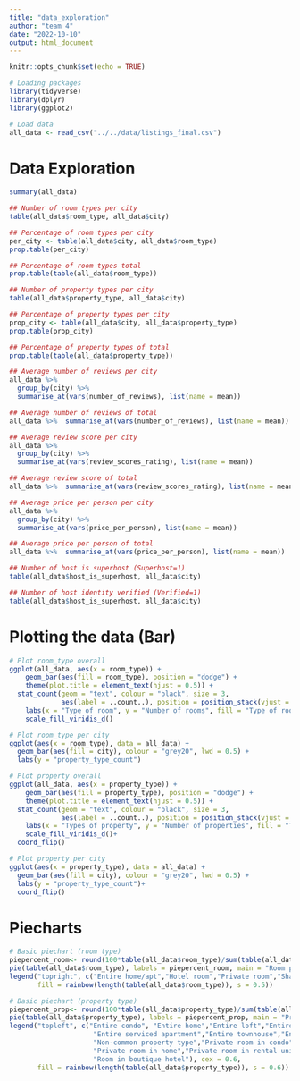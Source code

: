 ---
title: "data_exploration"
author: "team 4"
date: "2022-10-10"
output: html_document
---

```{r setup, include=FALSE}
knitr::opts_chunk$set(echo = TRUE)
```

```{r, include=FALSE}
# Loading packages
library(tidyverse)
library(dplyr)
library(ggplot2)
```

```{r, echo=FALSE}
# Load data
all_data <- read_csv("../../data/listings_final.csv")
```


# Data Exploration

```{r all_data}
summary(all_data)
```

```{r}
## Number of room types per city
table(all_data$room_type, all_data$city)
```

```{r}
## Percentage of room types per city
per_city <- table(all_data$city, all_data$room_type)
prop.table(per_city)
```

```{r}
## Percentage of room types total
prop.table(table(all_data$room_type))
```

```{r}
## Number of property types per city
table(all_data$property_type, all_data$city)
```

```{r}
## Percentage of property types per city
prop_city <- table(all_data$city, all_data$property_type)
prop.table(prop_city)
```

```{r}
## Percentage of property types of total
prop.table(table(all_data$property_type))
```

```{r}
## Average number of reviews per city
all_data %>%
  group_by(city) %>%
  summarise_at(vars(number_of_reviews), list(name = mean))
```

```{r}
## Average number of reviews of total
all_data %>%  summarise_at(vars(number_of_reviews), list(name = mean))
```

```{r}
## Average review score per city
all_data %>%
  group_by(city) %>%
  summarise_at(vars(review_scores_rating), list(name = mean))
```

```{r}
## Average review score of total
all_data %>%  summarise_at(vars(review_scores_rating), list(name = mean))
```

```{r}
## Average price per person per city
all_data %>%
  group_by(city) %>%
  summarise_at(vars(price_per_person), list(name = mean))
```

```{r}
## Average price per person of total
all_data %>%  summarise_at(vars(price_per_person), list(name = mean))
```

```{r}
## Number of host is superhost (Superhost=1)
table(all_data$host_is_superhost, all_data$city)
```

```{r}
## Number of host identity verified (Verified=1)
table(all_data$host_is_superhost, all_data$city)
```

# Plotting the data (Bar)

```{r}
# Plot room_type overall
ggplot(all_data, aes(x = room_type)) +
    geom_bar(aes(fill = room_type), position = "dodge") +
    theme(plot.title = element_text(hjust = 0.5)) +
  stat_count(geom = "text", colour = "black", size = 3,
             aes(label = ..count..), position = position_stack(vjust = 0.5)) +
    labs(x = "Type of room", y = "Number of rooms", fill = "Type of room") +
    scale_fill_viridis_d()
```

```{r}
# Plot room_type per city
ggplot(aes(x = room_type), data = all_data) +
  geom_bar(aes(fill = city), colour = "grey20", lwd = 0.5) +
  labs(y = "property_type_count")
```

```{r}
# Plot property overall
ggplot(all_data, aes(x = property_type)) +
    geom_bar(aes(fill = property_type), position = "dodge") +
    theme(plot.title = element_text(hjust = 0.5)) +
  stat_count(geom = "text", colour = "black", size = 3,
             aes(label = ..count..), position = position_stack(vjust = 1)) +
    labs(x = "Types of property", y = "Number of properties", fill = "Types of property") +
    scale_fill_viridis_d()+
  coord_flip()
```

```{r}
# Plot property per city
ggplot(aes(x = property_type), data = all_data) +
  geom_bar(aes(fill = city), colour = "grey20", lwd = 0.5) +
  labs(y = "property_type_count")+
  coord_flip()
```


# Piecharts

```{r}
# Basic piechart (room type)
piepercent_room<- round(100*table(all_data$room_type)/sum(table(all_data$room_type)), 1)
pie(table(all_data$room_type), labels = piepercent_room, main = "Room pie chart", col = rainbow(length(table(all_data$room_type)), s = 0.5))
legend("topright", c("Entire home/apt","Hotel room","Private room","Shared room"), cex = 0.8,
       fill = rainbow(length(table(all_data$room_type)), s = 0.5))
```

```{r}
# Basic piechart (property type)
piepercent_prop<- round(100*table(all_data$property_type)/sum(table(all_data$property_type)), 1)
pie(table(all_data$property_type), labels = piepercent_prop, main = "Property pie chart", col = rainbow(length(table(all_data$property_type)), s = 0.6))
legend("topleft", c("Entire condo", "Entire home","Entire loft","Entire rental unit",
                     "Entire serviced apartment","Entire townhouse","Entire villa",
                     "Non-common property type","Private room in condo",
                     "Private room in home","Private room in rental unit",
                     "Room in boutique hotel"), cex = 0.6,
       fill = rainbow(length(table(all_data$property_type)), s = 0.6))
```


